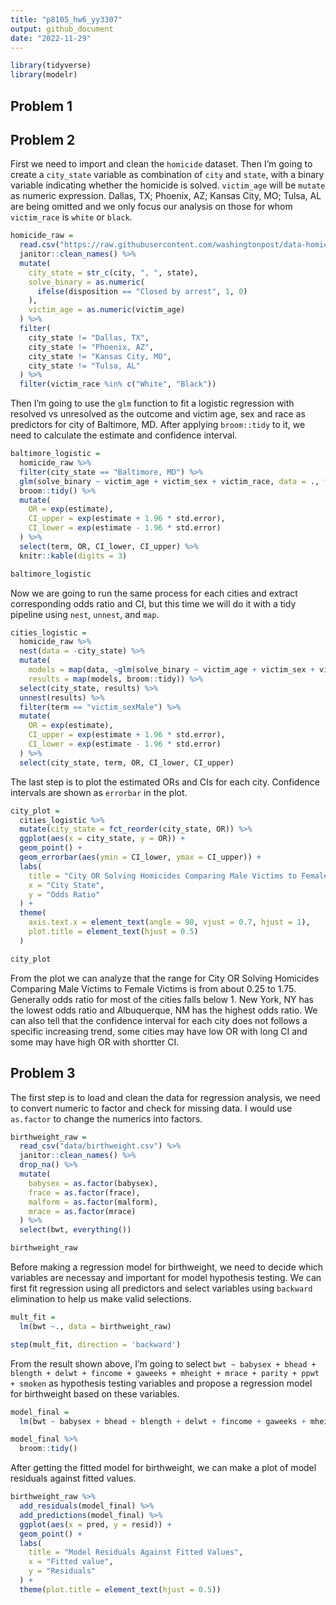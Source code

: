 ```yaml
---
title: "p8105_hw6_yy3307"
output: github_document
date: "2022-11-29"
---
```


```r
library(tidyverse)
library(modelr)
```

## Problem 1


## Problem 2

First we need to import and clean the `homicide` dataset. Then I'm going to create a `city_state` variable as combination of `city` and `state`, with a binary variable indicating whether the homicide is solved. `victim_age` will be `mutate` as numeric expression. Dallas, TX; Phoenix, AZ; Kansas City, MO; Tulsa, AL are being omitted and we only focus our analysis on those for whom `victim_race` is `white` or `black`.

```r
homicide_raw = 
  read.csv("https://raw.githubusercontent.com/washingtonpost/data-homicides/master/homicide-data.csv") %>% 
  janitor::clean_names() %>% 
  mutate(
    city_state = str_c(city, ", ", state),
    solve_binary = as.numeric(
      ifelse(disposition == "Closed by arrest", 1, 0)
    ),
    victim_age = as.numeric(victim_age)
  ) %>% 
  filter(
    city_state != "Dallas, TX", 
    city_state != "Phoenix, AZ", 
    city_state != "Kansas City, MO", 
    city_state != "Tulsa, AL"
  ) %>% 
  filter(victim_race %in% c("White", "Black"))
```

Then I'm going to use the `glm` function to fit a logistic regression with resolved vs unresolved as the outcome and victim age, sex and race as predictors for city of Baltimore, MD. After applying `broom::tidy` to it, we need to calculate the estimate and confidence interval.

```r
baltimore_logistic =
  homicide_raw %>% 
  filter(city_state == "Baltimore, MD") %>% 
  glm(solve_binary ~ victim_age + victim_sex + victim_race, data = ., family = binomial()) %>% 
  broom::tidy() %>% 
  mutate(
    OR = exp(estimate),
    CI_upper = exp(estimate + 1.96 * std.error),
    CI_lower = exp(estimate - 1.96 * std.error)
  ) %>% 
  select(term, OR, CI_lower, CI_upper) %>% 
  knitr::kable(digits = 3)

baltimore_logistic
```

Now we are going to run the same process for each cities and extract corresponding odds ratio and CI, but this time we will do it with a tidy pipeline using `nest`, `unnest`, and `map`.

```r
cities_logistic =
  homicide_raw %>% 
  nest(data = -city_state) %>% 
  mutate(
    models = map(data, ~glm(solve_binary ~ victim_age + victim_sex + victim_race, data = .x, family = binomial())),
    results = map(models, broom::tidy)) %>% 
  select(city_state, results) %>% 
  unnest(results) %>% 
  filter(term == "victim_sexMale") %>% 
  mutate(
    OR = exp(estimate),
    CI_upper = exp(estimate + 1.96 * std.error),
    CI_lower = exp(estimate - 1.96 * std.error)
  ) %>% 
  select(city_state, term, OR, CI_lower, CI_upper)
```

The last step is to plot the estimated ORs and CIs for each city. Confidence intervals are shown as `errorbar` in the plot.

```r
city_plot = 
  cities_logistic %>% 
  mutate(city_state = fct_reorder(city_state, OR)) %>% 
  ggplot(aes(x = city_state, y = OR)) +
  geom_point() +
  geom_errorbar(aes(ymin = CI_lower, ymax = CI_upper)) +
  labs(
    title = "City OR Solving Homicides Comparing Male Victims to Female Victims",
    x = "City State",
    y = "Odds Ratio"
  ) +
  theme(
    axis.text.x = element_text(angle = 90, vjust = 0.7, hjust = 1),
    plot.title = element_text(hjust = 0.5)
  )

city_plot
```

From the plot we can analyze that the range for City OR Solving Homicides Comparing Male Victims to Female Victims is from about 0.25 to 1.75. Generally odds ratio for most of the cities falls below 1. New York, NY has the lowest odds ratio and Albuquerque, NM has the highest odds ratio. We can also tell that the confidence interval for each city does not follows a specific increasing trend, some cities may have low OR with long CI and some may have high OR with shortter CI.

## Problem 3

The first step is to load and clean the data for regression analysis, we need to convert numeric to factor and check for missing data. I would use `as.factor` to change the numerics into factors.

```r
birthweight_raw =
  read_csv("data/birthweight.csv") %>% 
  janitor::clean_names() %>%
  drop_na() %>% 
  mutate(
    babysex = as.factor(babysex),
    frace = as.factor(frace),
    malform = as.factor(malform),
    mrace = as.factor(mrace)
  ) %>% 
  select(bwt, everything())

birthweight_raw
```

Before making a regression model for birthweight, we need to decide which variables are necessay and important for model hypothesis testing. We can first fit regression using all predictors and select variables using `backward` elimination to help us make valid selections.

```r
mult_fit = 
  lm(bwt ~., data = birthweight_raw)

step(mult_fit, direction = 'backward')
```

From the result shown above, I'm going to select `bwt ~ babysex + bhead + blength + delwt + fincome + gaweeks + mheight + mrace + parity + ppwt + smoken` as hypothesis testing variables and propose a regression model for birthweight based on these variables.

```r
model_final =
  lm(bwt ~ babysex + bhead + blength + delwt + fincome + gaweeks + mheight + mrace + parity + ppwt + smoken, data = birthweight_raw)

model_final %>% 
  broom::tidy()
```

After getting the fitted model for birthweight, we can make a plot of model residuals against fitted values.

```r
birthweight_raw %>% 
  add_residuals(model_final) %>% 
  add_predictions(model_final) %>% 
  ggplot(aes(x = pred, y = resid)) +
  geom_point() +
  labs(
    title = "Model Residuals Against Fitted Values",
    x = "Fitted value",
    y = "Residuals"
  ) +
  theme(plot.title = element_text(hjust = 0.5))
```

